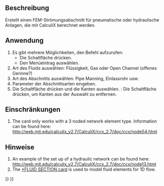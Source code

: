 <languages/>

{{Docnav/de
|[[FEM_ElementGeometry2D/de|Elementgeometrie2D]]
|[[FEM_ConstraintElectrostaticPotential/de|RandbedingungElektrostatischesPotential]]
|[[FEM_Workbench/de|FEM]]
|IconL=FEM_ElementGeometry2D.svg
|IconR=FEM_ConstraintElectrostaticPotential.svg
|IconC=Workbench_FEM.svg
}}

{{GuiCommandContainer|
{{GuiCommand/de
|Name=FEM ElementFluid1D
|Name/de=FEM ElementFluid1D
|MenuLocation=Model → Element Geometry → Fluid Section for 1D Flow
|Workbenches=[[FEM_Workbench/de|FEM]]
|SeeAlso=[[FEM_tutorial/de|FEM Anleitung]]
}}
{{GuiCommandFemInfo/de
|Solvers=CalculiX
}}
}}

<span id="Description"></span>
==Beschreibung==

Erstellt einen FEM-Strömungsabschnitt für pneumatische oder hydraulische Anlagen, die mit CalculiX berechnet werden.

<span id="Usage"></span>
==Anwendung==

# Es gibt mehrere Möglichkeiten, den Befehl aufzurufen:
#* Die Schaltfläche {{Button|[[Image:FEM_ElementFluid1D.svg|16px]] [[FEM_ElementFluid1D/de|Fluid-Abschnitt für 1D-Strömung]]}} drücken.
#* Den Menüeintrag {{MenuCommand|Model → Element-Geometrie → [[Image:FEM_ElementFluid1D.svg|16px]] Fluid-Abschnitt für 1D-Strömung}} auswählen.
# Art des Fluids auswählen: Flüssigkeit, Gas oder Open Channel (offenes  Gerinne?)
# Art des Abschnitts auswählen: Pipe Manning, Einlassrohr usw.
# Parameter der Abschnittsarten eingeben.
# Die Schaltfläche {{Button|Hinzufügen}} drücken und die Kanten auswählen. {{Version/de|1.1}}: Die Schaltfläche {{Button|Entfernen}} drücken, um Kanten aus der Auswahl zu entfernen.

<span id="Limitations"></span>
==Einschränkungen==

#The card only works with a 3 noded network element type. Information can be found here: http://web.mit.edu/calculix_v2.7/CalculiX/ccx_2.7/doc/ccx/node54.html

<span id="Notes"></span>
==Hinweise==

# An example of the set up of a hydraulic network can be found here: http://web.mit.edu/calculix_v2.7/CalculiX/ccx_2.7/doc/ccx/node13.html 
# The [http://web.mit.edu/calculix_v2.7/CalculiX/ccx_2.7/doc/ccx/node205.html *FLUID SECTION card] is used to model fluid elements for 1D flow.


{{Docnav/de
|[[FEM_ElementGeometry2D/de|Elementgeometrie2D]]
|[[FEM_ConstraintElectrostaticPotential/de|RandbedingungElektrostatischesPotential]]
|[[FEM_Workbench/de|FEM]]
|IconL=FEM_ElementGeometry2D.svg
|IconR=FEM_ConstraintElectrostaticPotential.svg
|IconC=Workbench_FEM.svg
}}

{{FEM_Tools_navi{{#translation:}}}}
{{Userdocnavi{{#translation:}}}}
{{clear}}